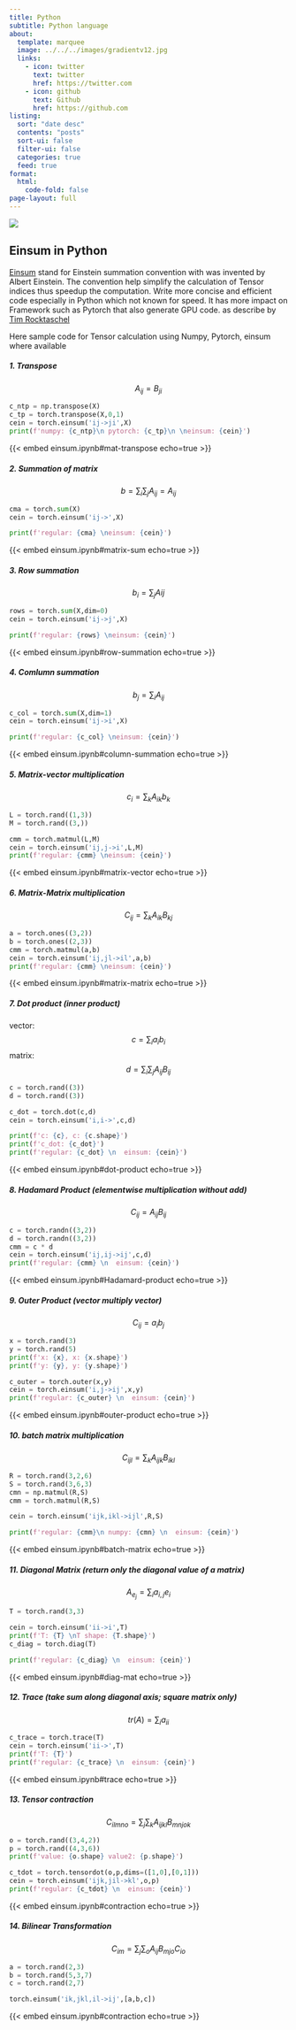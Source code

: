 ```yaml
---
title: Python
subtitle: Python language
about:
  template: marquee
  image: ../../../images/gradientv12.jpg 
  links:
    - icon: twitter
      text: twitter
      href: https://twitter.com
    - icon: github
      text: Github
      href: https://github.com
listing:
  sort: "date desc"
  contents: "posts"
  sort-ui: false
  filter-ui: false
  categories: true
  feed: true
format: 
  html: 
    code-fold: false
page-layout: full
---
```


![](../../../images/code3.png)

## Einsum in Python

[Einsum](https://en.wikipedia.org/wiki/Einstein_notation) stand for  Einstein summation convention with was invented by Albert Einstein.
The convention help simplify the calculation of Tensor indices thus speedup the computation. Write more concise and efficient code especially in Python which not known for speed. It has more impact on Framework such as Pytorch that also generate GPU code.
as describe by [Tim Rocktaschel](https://rockt.github.io/2018/04/30/einsum)

Here sample code for
Tensor calculation using Numpy, Pytorch, einsum where available

##### 1.  Transpose
$$A_{ij} = B_{ji}$$

```python
c_ntp = np.transpose(X)
c_tp = torch.transpose(X,0,1)
cein = torch.einsum('ij->ji',X)
print(f'numpy: {c_ntp}\n pytorch: {c_tp}\n \neinsum: {cein}')
```
{{< embed einsum.ipynb#mat-transpose echo=true >}}

##### 2. Summation of matrix
$$b = \sum_i{}\sum_j{A_{ij}} = A_{ij}$$
```python
cma = torch.sum(X)
cein = torch.einsum('ij->',X)

print(f'regular: {cma} \neinsum: {cein}')
```
{{< embed einsum.ipynb#matrix-sum echo=true >}}

##### 3. Row summation

$$b_i = \sum_{j}{Aij}$$
```python
rows = torch.sum(X,dim=0)
cein = torch.einsum('ij->j',X)

print(f'regular: {rows} \neinsum: {cein}')
```
{{< embed einsum.ipynb#row-summation echo=true >}}

##### 4. Comlumn summation

$$b_j = \sum_i{A_{ij}}$$
```python
c_col = torch.sum(X,dim=1)
cein = torch.einsum('ij->i',X)

print(f'regular: {c_col} \neinsum: {cein}')
```
{{< embed einsum.ipynb#column-summation echo=true >}}

##### 5. Matrix-vector multiplication

$$c_i = \sum_k{A_{ik}}b_k$$
```python
L = torch.rand((1,3))
M = torch.rand((3,))

cmm = torch.matmul(L,M)
cein = torch.einsum('ij,j->i',L,M)
print(f'regular: {cmm} \neinsum: {cein}')
```
{{< embed einsum.ipynb#matrix-vector echo=true >}}

##### 6. Matrix-Matrix multiplication
$$C_{ij}= \sum_k{}A_{ik}{B_{kj}}$$
```python
a = torch.ones((3,2))
b = torch.ones((2,3))
cmm = torch.matmul(a,b)
cein = torch.einsum('ij,jl->il',a,b)
print(f'regular: {cmm} \neinsum: {cein}')
```
{{< embed einsum.ipynb#matrix-matrix echo=true >}}

##### 7. Dot product (inner product)  

vector: $$c = \sum_{i}{a_i}{b_i}$$
matrix: $$d = \sum_i{}\sum_j{A_{ij} B_{ij}}$$
```python
c = torch.rand((3))
d = torch.rand((3))

c_dot = torch.dot(c,d)
cein = torch.einsum('i,i->',c,d)

print(f'c: {c}, c: {c.shape}')
print(f'c_dot: {c_dot}')
print(f'regular: {c_dot} \n  einsum: {cein}')
```
{{< embed einsum.ipynb#dot-product echo=true >}}

##### 8. Hadamard Product (elementwise multiplication without add)

$$C_{ij} = A_{ij}B_{ij}$$
```python
c = torch.randn((3,2))
d = torch.randn((3,2))
cmm = c * d
cein = torch.einsum('ij,ij->ij',c,d)
print(f'regular: {cmm} \n  einsum: {cein}')
```
{{< embed einsum.ipynb#Hadamard-product echo=true >}}

##### 9. Outer Product (vector multiply vector)

$$C_{ij} = a_{i}b_{j}$$
```python
x = torch.rand(3)
y = torch.rand(5)
print(f'x: {x}, x: {x.shape}')
print(f'y: {y}, y: {y.shape}')

c_outer = torch.outer(x,y)
cein = torch.einsum('i,j->ij',x,y)
print(f'regular: {c_outer} \n  einsum: {cein}')
```
{{< embed einsum.ipynb#outer-product echo=true >}}

##### 10. batch matrix multiplication

$$C_{ijl}= \sum_k{}A_{ijk}{B_{ikl}}$$
```python
R = torch.rand(3,2,6)
S = torch.rand(3,6,3)
cmn = np.matmul(R,S)
cmm = torch.matmul(R,S)

cein = torch.einsum('ijk,ikl->ijl',R,S)

print(f'regular: {cmm}\n numpy: {cmn} \n  einsum: {cein}')
```
{{< embed einsum.ipynb#batch-matrix echo=true >}}

##### 11. Diagonal Matrix (return only the diagonal value of a matrix)
$$A_{e_j} = \sum_i{}a_{i,j}e_i$$

```python
T = torch.rand(3,3)

cein = torch.einsum('ii->i',T)
print(f'T: {T} \nT shape: {T.shape}')
c_diag = torch.diag(T)

print(f'regular: {c_diag} \n  einsum: {cein}')
```
{{< embed einsum.ipynb#diag-mat echo=true >}}

##### 12. Trace (take sum along diagonal axis; square matrix only)
$$tr(A)= \sum_i{a_{ii}}$$

```python
c_trace = torch.trace(T)
cein = torch.einsum('ii->',T)
print(f'T: {T}')
print(f'regular: {c_trace} \n  einsum: {cein}')
```
{{< embed einsum.ipynb#trace echo=true >}}

##### 13. Tensor contraction

$$C_{ilmno} = \sum_j{}\sum_k{A_{ijkl}{B_{mnjok}}}$$

```python
o = torch.rand((3,4,2))
p = torch.rand((4,3,6))
print(f'value: {o.shape} value2: {p.shape}')

c_tdot = torch.tensordot(o,p,dims=([1,0],[0,1]))
cein = torch.einsum('ijk,jil->kl',o,p)
print(f'regular: {c_tdot} \n  einsum: {cein}')
```
{{< embed einsum.ipynb#contraction echo=true >}}

##### 14. Bilinear Transformation

$$C_{im} = \sum_j{}\sum_o{A_{ij}{B_{mjo}}C_{io}}$$
```python
a = torch.rand(2,3)
b = torch.rand(5,3,7)
c = torch.rand(2,7)

torch.einsum('ik,jkl,il->ij',[a,b,c])
```
{{< embed einsum.ipynb#contraction echo=true >}}


